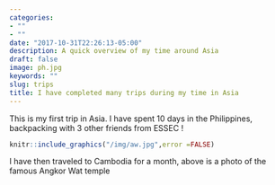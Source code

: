 ```yaml
---
categories:
- ""
- ""
date: "2017-10-31T22:26:13-05:00"
description: A quick overview of my time around Asia
draft: false
image: ph.jpg
keywords: ""
slug: trips
title: I have completed many trips during my time in Asia
---
```


This is my first trip in Asia. I have spent 10 days in the Philippines, backpacking with 3 other friends from ESSEC !


```r
knitr::include_graphics("/img/aw.jpg",error =FALSE)
```

I have then traveled to Cambodia for a month, above is a photo of the famous Angkor Wat temple 